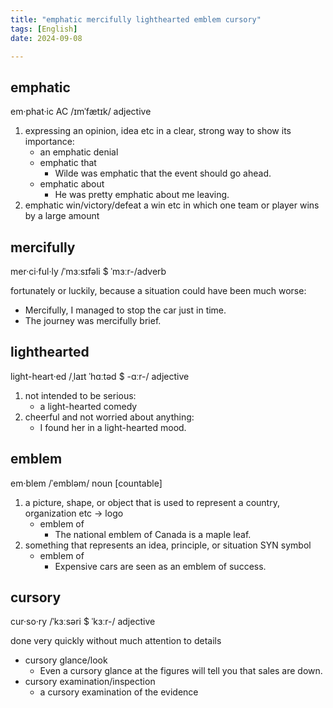 ```yaml
---
title: "emphatic mercifully lighthearted emblem cursory"
tags: [English]
date: 2024-09-08

---
```


## emphatic

em·phat·ic AC /ɪmˈfætɪk/ adjective

1. expressing an opinion, idea etc in a clear, strong way to show its importance:
   - an emphatic denial
   - emphatic that
     - Wilde was emphatic that the event should go ahead.
   - emphatic about
     - He was pretty emphatic about me leaving.
2. emphatic win/victory/defeat a win etc in which one team or player wins by a large amount

## mercifully

mer·ci·ful·ly /ˈmɜːsɪfəli $ ˈmɜːr-/adverb

fortunately or luckily, because a situation could have been much worse:

- Mercifully, I managed to stop the car just in time.
- The journey was mercifully brief.

## lighthearted

light-heart·ed /ˌlaɪt ˈhɑːtəd $ -ɑːr-/ adjective

1. not intended to be serious:
   - a light-hearted comedy
2. cheerful and not worried about anything:
   - I found her in a light-hearted mood.

## emblem

em·blem /ˈembləm/ noun [countable]

1. a picture, shape, or object that is used to represent a country, organization etc → logo
   - emblem of
     - The national emblem of Canada is a maple leaf.
2. something that represents an idea, principle, or situation SYN symbol
   - emblem of
     - Expensive cars are seen as an emblem of success.

## cursory

cur·so·ry /ˈkɜːsəri $ ˈkɜːr-/ adjective

done very quickly without much attention to details

- cursory glance/look
  - Even a cursory glance at the figures will tell you that sales are down.
- cursory examination/inspection
  - a cursory examination of the evidence
